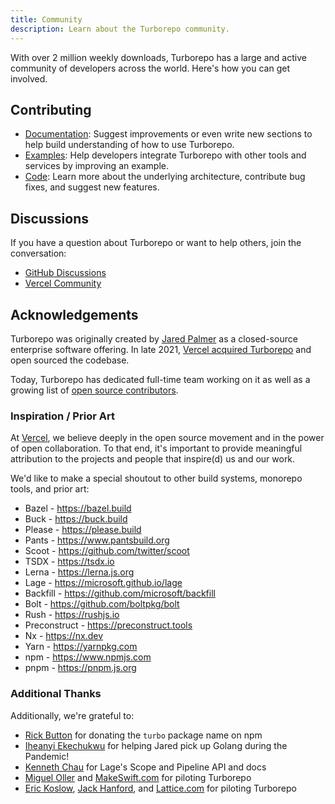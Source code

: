 ```yaml
---
title: Community
description: Learn about the Turborepo community.
---
```


With over 2 million weekly downloads, Turborepo has a large and active community of developers across the world. Here's how you can get involved.

## Contributing

- [Documentation](https://github.com/vercel/turborepo/tree/main/docs): Suggest improvements or even write new sections to help build understanding of how to use Turborepo.
- [Examples](https://github.com/vercel/turborepo/tree/main/examples): Help developers integrate Turborepo with other tools and services by improving an example.
- [Code](https://github.com/vercel/turborepo/blob/main/CONTRIBUTING.md): Learn more about the underlying architecture, contribute bug fixes, and suggest new features.

## Discussions

If you have a question about Turborepo or want to help others, join the conversation:

- [GitHub Discussions](https://github.com/vercel/turborepo/discussions)
- [Vercel Community](https://vercel.community/tag/turborepo)

## Acknowledgements

Turborepo was originally created by [Jared Palmer](https://x.com/jaredpalmer) as a closed-source enterprise software offering. In late 2021, [Vercel acquired Turborepo](https://vercel.com/blog/vercel-acquires-turborepo) and open sourced the codebase.

Today, Turborepo has dedicated full-time team working on it as well as a growing list of [open source contributors](https://github.com/vercel/turborepo/graphs/contributors).

### Inspiration / Prior Art

At [Vercel](https://vercel.com/), we believe deeply in the open source movement and in the power of open collaboration. To that end, it's important to provide meaningful attribution to the projects and people that inspire(d) us and our work.

We'd like to make a special shoutout to other build systems, monorepo tools, and prior art:

- Bazel - https://bazel.build
- Buck - https://buck.build
- Please - https://please.build
- Pants - https://www.pantsbuild.org
- Scoot - https://github.com/twitter/scoot
- TSDX - https://tsdx.io
- Lerna - https://lerna.js.org
- Lage - https://microsoft.github.io/lage
- Backfill - https://github.com/microsoft/backfill
- Bolt - https://github.com/boltpkg/bolt
- Rush - https://rushjs.io
- Preconstruct - https://preconstruct.tools
- Nx - https://nx.dev
- Yarn - https://yarnpkg.com
- npm - https://www.npmjs.com
- pnpm - https://pnpm.js.org

### Additional Thanks

Additionally, we're grateful to:

- [Rick Button](https://x.com/rickbutton) for donating the `turbo` package name on npm
- [Iheanyi Ekechukwu](https://x.com/kwuchu) for helping Jared pick up Golang during the Pandemic!
- [Kenneth Chau](https://x.com/kenneth_chau) for Lage's Scope and Pipeline API and docs
- [Miguel Oller](https://mobile.x.com/ollermi) and [MakeSwift.com](https://www.makeswift.com/) for piloting Turborepo
- [Eric Koslow](https://x.com/ekosz1), [Jack Hanford](https://x.com/jackhanford), and [Lattice.com](https://lattice.com/) for piloting Turborepo
